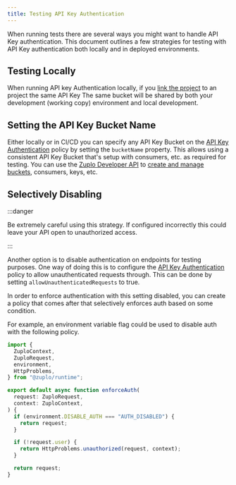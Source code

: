 ```yaml
---
title: Testing API Key Authentication
---
```


When running tests there are several ways you might want to handle API Key
authentication. This document outlines a few strategies for testing with API Key
authentication both locally and in deployed environments.

## Testing Locally

When running API key Authentication locally, if you
[link the project](/docs/cli/link.mdx) to an project the same API Key The same
bucket will be shared by both your development (working copy) environment and
local development.

## Setting the API Key Bucket Name

Either locally or in CI/CD you can specify any API Key Bucket on the
[API Key Authentication](/docs/policies/api-key-inbound) policy by setting the
`bucketName` property. This allows using a consistent API Key Bucket that's
setup with consumers, etc. as required for testing. You can use the
[Zuplo Developer API](https://dev.zuplo.com) to
[create and manage buckets](/docs/articles/api-key-management), consumers, keys,
etc.

## Selectively Disabling

:::danger

Be extremely careful using this strategy. If configured incorrectly this could
leave your API open to unauthorized access.

:::

Another option is to disable authentication on endpoints for testing purposes.
One way of doing this is to configure the
[API Key Authentication](/docs/policies/api-key-inbound) policy to allow
unauthenticated requests through. This can be done by setting
`allowUnauthenticatedRequests` to true.

In order to enforce authentication with this setting disabled, you can create a
policy that comes after that selectively enforces auth based on some condition.

For example, an environment variable flag could be used to disable auth with the
following policy.

```ts
import {
  ZuploContext,
  ZuploRequest,
  environment,
  HttpProblems,
} from "@zuplo/runtime";

export default async function enforceAuth(
  request: ZuploRequest,
  context: ZuploContext,
) {
  if (environment.DISABLE_AUTH === "AUTH_DISABLED") {
    return request;
  }

  if (!request.user) {
    return HttpProblems.unauthorized(request, context);
  }

  return request;
}
```
